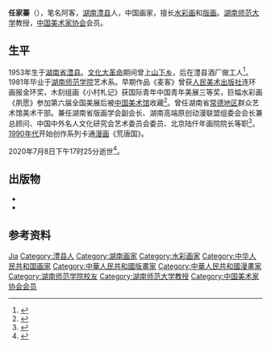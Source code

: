 {{人物信息框
| 姓名     = 任家蓁
| 性别     = 男
| 别名     = 天眼、阿客
| 出生日期 = 1953年6月<ref>{{cite book |editor=中国美术家协会 |title=中国美术家协会会员辞典: 1949-2002 |date=2004 |publisher=[[人民美术出版社|人民美术出版社]] |isbn=7102027982 |page=159}}</ref>
| 出生地点 = [[湖南省|湖南省]][[澧县|澧县]]
| 逝世日期 = {{Dda|2020|7|8|1953|6}}
| 逝世地点 = 湖南省[[澧县|澧县]]
| 配偶     = 
| 职业     = [[画家|画家]]
| 民族     = [[汉族|汉族]]
| 母校     = [[湖南师范学院|湖南师范学院]]
| 知名作品 = 《荒唐国》
}}
'''任家蓁'''（{{bd|1953年|6月|2020年|7月8日|catIdx=Ren}}），笔名阿客，[[湖南省|湖南]][[澧县|澧县]]人，中国画家，擅长[[水彩画|水彩画]]和[[版画|版画]]。[[湖南师范大学|湖南师范大学]]教授，[[中国美术家协会|中国美术家协会]]会员。

== 生平 ==
1953年生于[[湖南省|湖南省]][[澧县|澧县]]。[[文化大革命|文化大革命]]期间曾[[上山下乡运动|上山下乡]]，后在澧县酒厂做工人<ref>{{cite web |author1=新湖南 |title=生命的速度——献给恩师任家蓁 |url=https://wxn.qq.com/cmsid/20200714A0VP4000 |publisher=腾讯网 |date=2020-07-14 |accessdate=2020-07-21 |archive-date=2020-07-21 |archive-url=https://web.archive.org/web/20200721112401/https://wxn.qq.com/cmsid/20200714A0VP4000 |dead-url=no }}</ref>。1981年毕业于[[湖南师范学院|湖南师范学院]]艺术系。早期作品《麦客》曾获[[人民美术出版社|人民美术出版社]]连环画报金环奖，木刻组画《小村札记》获国际青年中国青年美展三等奖，巨幅水彩画《夙愿》参加第六届全国美展后被[[中国美术馆|中国美术馆]]收藏<ref>{{cite web |title=《现代卡通画技法与创作》作者、画家任家蓁病逝 享年67岁 |url=https://news.artron.net/20200710/n1081522.html |publisher=雅昌艺术网 |date=2020-07-10 |accessdate=2020-07-21 |archive-date=2020-08-12 |archive-url=https://web.archive.org/web/20200812214549/https://news.artron.net/20200710/n1081522.html |dead-url=no }}</ref>。曾任湖南省[[常德地区|常德地区]]群众艺术馆美术干部。兼任湖南省版画学会副会长、湖南高端原创动漫联盟组委会会长兼总顾问、中国中外名人文化研究会艺术委员会委员、北京陆仟年画院院长等职<ref>{{cite web |title=湖师大任家蓁教授来我校讲学 |url=http://www.hnyyjsxy.com/news/show-3554.html |publisher=[[湖南应用技术学院|湖南应用技术学院]] |date=2017-04-19 |archiveurl=https://web.archive.org/web/20200721105655/http://www.hnyyjsxy.com/news/show-3554.html |archivedate=2020-07-21 |accessdate=2020-07-21 |dead-url=no }}</ref>。[[1990年代|1990年代]]开始创作系列卡通[[漫画|漫画]]《荒唐国》。

2020年7月8日下午17时25分逝世<ref>{{cite web |title=任家蓁同志讣告 |url=https://ltxc.hunnu.edu.cn/info/1044/2374.htm |publisher=湖南师范大学离退休工作处 |date=2020-07-09 |accessdate=2020-07-21 |archive-date=2020-07-16 |archive-url=https://web.archive.org/web/20200716013048/https://ltxc.hunnu.edu.cn/info/1044/2374.htm |dead-url=no }}</ref>。
== 出版物 ==
{{ref begin}}
*{{cite book |author=阿客 |title=新意水彩画法 |date=1999 |location=长沙 |publisher=[[湖南美术出版社|湖南美术出版社]] |isbn=7-5356-1296-2}}
*{{cite book |author=阿客 |title=现代卡通画技法与创作 |date=1999 |location=长沙 |publisher=湖南美术出版社 |isbn=7-5356-1212-1}}
{{ref end}}
== 参考资料 ==
{{reflist}}
{{Authority control}}
{{portal bar|人物|艺术|湖南}}
{{DEFAULTSORT:Ren}}
[[Category:任姓|Jia]]
[[Category:澧县人|Category:澧县人]]
[[Category:湖南画家|Category:湖南画家]]
[[Category:水彩画家|Category:水彩画家]]
[[Category:中华人民共和国画家|Category:中华人民共和国画家]]
[[Category:中華人民共和國版畫家|Category:中華人民共和國版畫家]]
[[Category:中華人民共和國漫畫家|Category:中華人民共和國漫畫家]]
[[Category:湖南师范学院校友|Category:湖南师范学院校友]]
[[Category:湖南师范大学教授|Category:湖南师范大学教授]]
[[Category:中国美术家协会会员|Category:中国美术家协会会员]]